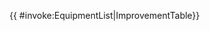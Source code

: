 {{ {{{subst|safesubst:}}}#invoke:EquipmentList|ImprovementTable}}<noinclude>
{{Documentation}}
</noinclude>